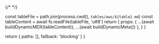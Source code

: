 {/* <!-- vale off --> */}

  const tableFile = path.join(process.cwd(), `tables/aws/${table}.md`)
  const tableContent = await fs.readFile(tableFile, 'utf8')
  return {
    props: {
      ...(await buildDynamicMDX(tableContent)),
      ...(await buildDynamicMeta())
    },
  }
}

  return {
    paths: [],
    fallback: 'blocking'
  }
}

<RemoteContent />
